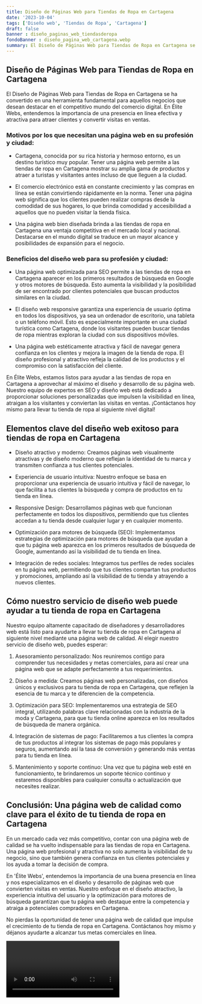 ```yaml
---
title: Diseño de Páginas Web para Tiendas de Ropa en Cartagena
date: '2023-10-04'
tags: ['Diseño web', 'Tiendas de Ropa', 'Cartagena']
draft: false
banner : diseño_paginas_web_tiendasderopa
fondoBanner : diseño_pagina_web_cartagena.webp
summary: El Diseño de Páginas Web para Tiendas de Ropa en Cartagena se ha convertido en una herramienta fundamental para aquellos negocios que desean destacar en el competitivo mundo del comercio digital. En Élite Webs, entendemos la importancia de una presencia en línea efectiva y atractiva para atraer clientes y convertir visitas en ventas. 
---
```


## Diseño de Páginas Web para Tiendas de Ropa en Cartagena

El Diseño de Páginas Web para Tiendas de Ropa en Cartagena se ha convertido en una herramienta fundamental para aquellos negocios que desean destacar en el competitivo mundo del comercio digital. En Élite Webs, entendemos la importancia de una presencia en línea efectiva y atractiva para atraer clientes y convertir visitas en ventas. 

### Motivos por los que necesitan una página web en su profesión y ciudad:

- Cartagena, conocida por su rica historia y hermoso entorno, es un destino turístico muy popular. Tener una página web permite a las tiendas de ropa en Cartagena mostrar su amplia gama de productos y atraer a turistas y visitantes antes incluso de que lleguen a la ciudad.

- El comercio electrónico está en constante crecimiento y las compras en línea se están convirtiendo rápidamente en la norma. Tener una página web significa que los clientes pueden realizar compras desde la comodidad de sus hogares, lo que brinda comodidad y accesibilidad a aquellos que no pueden visitar la tienda física.

- Una página web bien diseñada brinda a las tiendas de ropa en Cartagena una ventaja competitiva en el mercado local y nacional. Destacarse en el mundo digital se traduce en un mayor alcance y posibilidades de expansión para el negocio.

### Beneficios del diseño web para su profesión y ciudad:

- Una página web optimizada para SEO permite a las tiendas de ropa en Cartagena aparecer en los primeros resultados de búsqueda en Google y otros motores de búsqueda. Esto aumenta la visibilidad y la posibilidad de ser encontrado por clientes potenciales que buscan productos similares en la ciudad.

- El diseño web responsive garantiza una experiencia de usuario óptima en todos los dispositivos, ya sea un ordenador de escritorio, una tableta o un teléfono móvil. Esto es especialmente importante en una ciudad turística como Cartagena, donde los visitantes pueden buscar tiendas de ropa mientras exploran la ciudad con sus dispositivos móviles.

- Una página web estéticamente atractiva y fácil de navegar genera confianza en los clientes y mejora la imagen de la tienda de ropa. El diseño profesional y atractivo refleja la calidad de los productos y el compromiso con la satisfacción del cliente.

En Élite Webs, estamos listos para ayudar a las tiendas de ropa en Cartagena a aprovechar al máximo el diseño y desarrollo de su página web. Nuestro equipo de expertos en SEO y diseño web está dedicado a proporcionar soluciones personalizadas que impulsen la visibilidad en línea, atraigan a los visitantes y conviertan las visitas en ventas. ¡Contáctanos hoy mismo para llevar tu tienda de ropa al siguiente nivel digital!

<GifSeo />

<Cta />

## Elementos clave del diseño web exitoso para tiendas de ropa en Cartagena

- Diseño atractivo y moderno: Creamos páginas web visualmente atractivas y de diseño moderno que reflejan la identidad de tu marca y transmiten confianza a tus clientes potenciales.

- Experiencia de usuario intuitiva: Nuestro enfoque se basa en proporcionar una experiencia de usuario intuitiva y fácil de navegar, lo que facilita a tus clientes la búsqueda y compra de productos en tu tienda en línea.

- Responsive Design: Desarrollamos páginas web que funcionan perfectamente en todos los dispositivos, permitiendo que tus clientes accedan a tu tienda desde cualquier lugar y en cualquier momento.

- Optimización para motores de búsqueda (SEO): Implementamos estrategias de optimización para motores de búsqueda que ayudan a que tu página web aparezca en los primeros resultados de búsqueda de Google, aumentando así la visibilidad de tu tienda en línea.

- Integración de redes sociales: Integramos tus perfiles de redes sociales en tu página web, permitiendo que tus clientes compartan tus productos y promociones, ampliando así la visibilidad de tu tienda y atrayendo a nuevos clientes.

## Cómo nuestro servicio de diseño web puede ayudar a tu tienda de ropa en Cartagena

Nuestro equipo altamente capacitado de diseñadores y desarrolladores web está listo para ayudarte a llevar tu tienda de ropa en Cartagena al siguiente nivel mediante una página web de calidad. Al elegir nuestro servicio de diseño web, puedes esperar:

1. Asesoramiento personalizado: Nos reuniremos contigo para comprender tus necesidades y metas comerciales, para así crear una página web que se adapte perfectamente a tus requerimientos.

2. Diseño a medida: Creamos páginas web personalizadas, con diseños únicos y exclusivos para tu tienda de ropa en Cartagena, que reflejen la esencia de tu marca y te diferencien de la competencia.

3. Optimización para SEO: Implementaremos una estrategia de SEO integral, utilizando palabras clave relacionadas con la industria de la moda y Cartagena, para que tu tienda online aparezca en los resultados de búsqueda de manera orgánica.

4. Integración de sistemas de pago: Facilitaremos a tus clientes la compra de tus productos al integrar los sistemas de pago más populares y seguros, aumentando así la tasa de conversión y generando más ventas para tu tienda en línea.

5. Mantenimiento y soporte continuo: Una vez que tu página web esté en funcionamiento, te brindaremos un soporte técnico continuo y estaremos disponibles para cualquier consulta o actualización que necesites realizar.

## Conclusión: Una página web de calidad como clave para el éxito de tu tienda de ropa en Cartagena

En un mercado cada vez más competitivo, contar con una página web de calidad se ha vuelto indispensable para las tiendas de ropa en Cartagena. Una página web profesional y atractiva no solo aumenta la visibilidad de tu negocio, sino que también genera confianza en tus clientes potenciales y los ayuda a tomar la decisión de compra.

En 'Élite Webs', entendemos la importancia de una buena presencia en línea y nos especializamos en el diseño y desarrollo de páginas web que convierten visitas en ventas. Nuestro enfoque en el diseño atractivo, la experiencia intuitiva del usuario y la optimización para motores de búsqueda garantizan que tu página web destaque entre la competencia y atraiga a potenciales compradores en Cartagena.

No pierdas la oportunidad de tener una página web de calidad que impulse el crecimiento de tu tienda de ropa en Cartagena. Contáctanos hoy mismo y déjanos ayudarte a alcanzar tus metas comerciales en línea.

<Video />

<CtaBot job='Tiendas de Ropa' city='Cartagena'/>

<Gmaps query='Cartagena+españa+maps' />